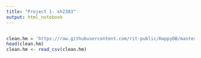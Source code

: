 ```yaml
---
title: "Project 1- xh2383"
output: html_notebook
---
```



```r

```


```r
clean.hm = 'https://raw.githubusercontent.com/rit-public/HappyDB/master/happydb/data/cleaned_hm.csv'  # Cleaned_hm file
head(clean.hm)
clean.hm <- read_csv(clean.hm)

```

